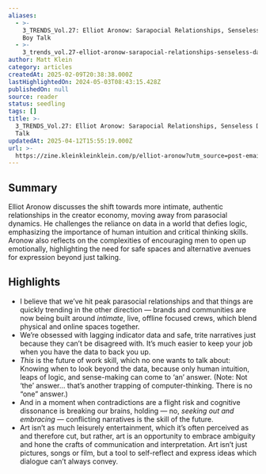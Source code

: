 ```yaml
---
aliases:
  - >-
    3_TRENDS_Vol.27: Elliot Aronow: Sarapocial Relationships, Senseless Data +
    Boy Talk
  - >-
    3_trends_vol.27-elliot-aronow-sarapocial-relationships-senseless-data-+-boy-talk
author: Matt Klein
category: articles
createdAt: 2025-02-09T20:38:38.000Z
lastHighlightedOn: 2024-05-03T08:43:15.428Z
publishedOn: null
source: reader
status: seedling
tags: []
title: >-
  3_TRENDS_Vol.27: Elliot Aronow: Sarapocial Relationships, Senseless Data + Boy
  Talk
updatedAt: 2025-04-12T15:55:19.000Z
url: >-
  https://zine.kleinkleinklein.com/p/elliot-aronow?utm_source=post-email-title&publication_id=260920&post_id=141324484&utm_campaign=email-post-title&isFreemail=false&r=og9hp&triedRedirect=true&utm_medium=email
---
```

## Summary

Elliot Aronow discusses the shift towards more intimate, authentic relationships in the creator economy, moving away from parasocial dynamics. He challenges the reliance on data in a world that defies logic, emphasizing the importance of human intuition and critical thinking skills. Aronow also reflects on the complexities of encouraging men to open up emotionally, highlighting the need for safe spaces and alternative avenues for expression beyond just talking.

## Highlights

- I believe that we’ve hit peak parasocial relationships and that things are quickly trending in the other direction — brands and communities are now being built around _intimate_, live, offline focused crews, which blend physical and online spaces together.
- We’re obsessed with lagging indicator data and safe, trite narratives just because they can’t be disagreed with. It’s much easier to keep your job when you have the data to back you up.
- _This_ is the future of work skill, which no one wants to talk about: Knowing when to look beyond the data, because only human intuition, leaps of logic, and sense-making can come to ‘an’ answer. (Note: Not ‘the’ answer… that’s another trapping of computer-thinking. There is no “one” answer.)
- And in a moment when contradictions are a flight risk and cognitive dissonance is breaking our brains, holding — no, _seeking out and embracing_ — conflicting narratives is the skill of the future.
- Art isn’t as much leisurely entertainment, which it’s often perceived as and therefore cut, but rather, art is an opportunity to embrace ambiguity and hone the crafts of communication and interpretation. Art isn’t just pictures, songs or film, but a tool to self-reflect and express ideas which dialogue can’t always convey.
